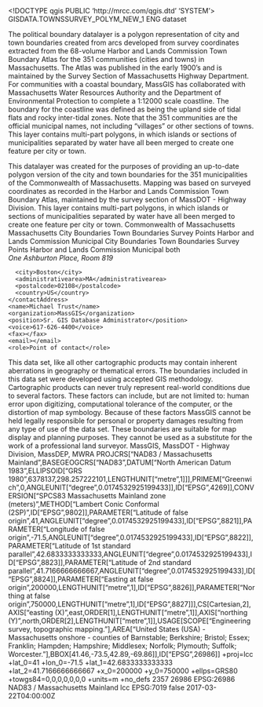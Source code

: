 <!DOCTYPE qgis PUBLIC 'http://mrcc.com/qgis.dtd' 'SYSTEM'>
<qgis version="3.34.11-Prizren">
  <identifier>GISDATA.TOWNSSURVEY_POLYM_NEW_1</identifier>
  <parentidentifier></parentidentifier>
  <language>ENG</language>
  <type>dataset</type>
  <title>Massachusetts Municipalities (Multi-part Polygons)</title>
  <abstract>The political boundary datalayer is a polygon representation of city and town boundaries created from arcs developed from survey coordinates extracted from the 68-volume Harbor and Lands Commission Town Boundary Atlas for the 351 communities (cities and towns) in Massachusetts. The Atlas was published in the early 1900's and is maintained by the Survey Section of Massachusetts Highway Department. For communities with a coastal boundary, MassGIS has collaborated with Massachusetts Water Resources Authority and the Department of Environmental Protection to complete a 1:12000 scale coastline. The boundary for the coastline was defined as being the upland side of tidal flats and rocky inter-tidal zones. Note that the 351 communities are the official municipal names, not including "villages" or other sections of towns. This layer contains multi-part polygons, in which islands or sections of municipalities separated by water have all been merged to create one feature per city or town.

This datalayer was created for the purposes of providing an up-to-date polygon version of the city and town boundaries for the 351 municipalities of the Commonwealth of Massachusetts. Mapping was based on surveyed coordinates as recorded in the Harbor and Lands Commission Town Boundary Atlas, maintained by the survey section of MassDOT - Highway Division. This layer contains multi-part polygons, in which islands or sections of municipalities separated by water have all been merged to create one feature per city or town.</abstract>
  <keywords vocabulary="Search keys">
    <keyword>Commonwealth of Massachusetts</keyword>
    <keyword>Massachusetts</keyword>
    <keyword>City Boundaries</keyword>
    <keyword>Town Boundaries</keyword>
    <keyword>Survey Points</keyword>
    <keyword>Harbor and Lands Commission</keyword>
    <keyword>Municipal</keyword>
  </keywords>
  <keywords vocabulary="gmd:topicCategory">
    <keyword>City Boundaries</keyword>
    <keyword>Town Boundaries</keyword>
    <keyword>Survey Points</keyword>
    <keyword>Harbor and Lands Commission</keyword>
    <keyword>Municipal</keyword>
  </keywords>
  <contact>
    <contactAddress>
      <type>both</type>
      <address>One Ashburton Place, Room 819</address>
      <city>Boston</city>
      <administrativearea>MA</administrativearea>
      <postalcode>02108</postalcode>
      <country>US</country>
    </contactAddress>
    <name>Michael Trust</name>
    <organization>MassGIS</organization>
    <position>Sr. GIS Database Administrator</position>
    <voice>617-626-4400</voice>
    <fax></fax>
    <email></email>
    <role>Point of contact</role>
  </contact>
  <links/>
  <dates>
    <date type="Published" value="2017-03-22T00:00:00"/>
    <date type="Revised" value="2023-11-08T00:00:00"/>
  </dates>
  <fees></fees>
  <constraints type="Limitations of use">This data set, like all other cartographic products may contain inherent aberrations in geography or thematical errors. The boundaries included in this data set were developed using accepted GIS methodology. Cartographic products can never truly represent real-world conditions due to several factors. These factors can include, but are not limited to: human error upon digitizing, computational tolerance of the computer, or the distortion of map symbology. Because of these factors MassGIS cannot be held legally responsible for personal or property damages resulting from any type of use of the data set. These boundaries are suitable for map display and planning purposes. They cannot be used as a substitute for the work of a professional land surveyor.</constraints>
  <rights>MassGIS, MassDOT - Highway Division, MassDEP, MWRA</rights>
  <encoding></encoding>
  <crs>
    <spatialrefsys nativeFormat="Wkt">
      <wkt>PROJCRS["NAD83 / Massachusetts Mainland",BASEGEOGCRS["NAD83",DATUM["North American Datum 1983",ELLIPSOID["GRS 1980",6378137,298.257222101,LENGTHUNIT["metre",1]]],PRIMEM["Greenwich",0,ANGLEUNIT["degree",0.0174532925199433]],ID["EPSG",4269]],CONVERSION["SPCS83 Massachusetts Mainland zone (meters)",METHOD["Lambert Conic Conformal (2SP)",ID["EPSG",9802]],PARAMETER["Latitude of false origin",41,ANGLEUNIT["degree",0.0174532925199433],ID["EPSG",8821]],PARAMETER["Longitude of false origin",-71.5,ANGLEUNIT["degree",0.0174532925199433],ID["EPSG",8822]],PARAMETER["Latitude of 1st standard parallel",42.6833333333333,ANGLEUNIT["degree",0.0174532925199433],ID["EPSG",8823]],PARAMETER["Latitude of 2nd standard parallel",41.7166666666667,ANGLEUNIT["degree",0.0174532925199433],ID["EPSG",8824]],PARAMETER["Easting at false origin",200000,LENGTHUNIT["metre",1],ID["EPSG",8826]],PARAMETER["Northing at false origin",750000,LENGTHUNIT["metre",1],ID["EPSG",8827]]],CS[Cartesian,2],AXIS["easting (X)",east,ORDER[1],LENGTHUNIT["metre",1]],AXIS["northing (Y)",north,ORDER[2],LENGTHUNIT["metre",1]],USAGE[SCOPE["Engineering survey, topographic mapping."],AREA["United States (USA) - Massachusetts onshore - counties of Barnstable; Berkshire; Bristol; Essex; Franklin; Hampden; Hampshire; Middlesex; Norfolk; Plymouth; Suffolk; Worcester."],BBOX[41.46,-73.5,42.89,-69.86]],ID["EPSG",26986]]</wkt>
      <proj4>+proj=lcc +lat_0=41 +lon_0=-71.5 +lat_1=42.6833333333333 +lat_2=41.7166666666667 +x_0=200000 +y_0=750000 +ellps=GRS80 +towgs84=0,0,0,0,0,0,0 +units=m +no_defs</proj4>
      <srsid>2357</srsid>
      <srid>26986</srid>
      <authid>EPSG:26986</authid>
      <description>NAD83 / Massachusetts Mainland</description>
      <projectionacronym>lcc</projectionacronym>
      <ellipsoidacronym>EPSG:7019</ellipsoidacronym>
      <geographicflag>false</geographicflag>
    </spatialrefsys>
  </crs>
  <extent>
    <spatial minz="0" crs="EPSG:26986" maxz="0" maxx="-69.89858999999999867" maxy="42.8883119999999991" miny="41.23116999999999877" dimensions="2" minx="-73.53331799999999419"/>
    <temporal>
      <period>
        <start>2017-03-22T04:00:00Z</start>
        <end></end>
      </period>
    </temporal>
    <temporal>
      <period>
        <start></start>
        <end></end>
      </period>
    </temporal>
  </extent>
</qgis>
